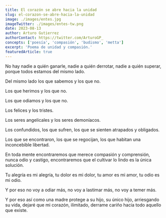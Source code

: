```yaml
---
title: El corazón se abre hacia la unidad
slug: el-corazon-se-abre-hacia-la-unidad
image: ./images/entes.jpg
imageTwitter: ./images/entes-tw.png
date: 2023-08-13
author: Arturo Gutierrez
authorContact: https://twitter.com/ArturoGP_
concepts: ['poesía', 'compasión', 'budismo', 'metta']
excerpt: 'Poema de unidad y compasión.'
featuredArticle: true
---
```


No hay nadie a quién ganarle, nadie a quién derrotar, nadie a quién superar, porque todos estamos del mismo lado.

Del mismo lado los que sabemos y los que no.

Los que herimos y los que no.

Los que odiamos y los que no.

Los felices y los tristes.

Los seres angelicales y los seres demoníacos.

Los confundidos, los que sufren, los que se sienten atrapados y obligados.

Los que se encontraron, los que se regocijan, los que habitan una inconcebible libertad.

En toda mente encontraremos que merece compasión y comprensión, nunca odio y castigo, encontraremos que el cultivar lo lindo es la única solución.

Tu alegría es mi alegría, tu dolor es mi dolor, tu amor es mi amor, tu odio es mi odio.

Y por eso no voy a odiar más, no voy a lastimar más, no voy a temer más.

Y por eso así como una madre protege a su hijo, su único hijo, arriesgando su vida, dejaré que mi corazón, ilimitado, derrame cariño hacia todo aquello que existe.
